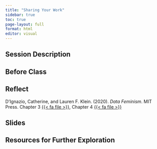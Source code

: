 ```yaml
---
title: "Sharing Your Work"
sidebar: true
toc: true
page-layout: full
format: html
editor: visual
---
```


## Session Description

## Before Class

## Reflect

D'Ignazio, Catherine, and Lauren F. Klein. (2020). *Data Feminism*. MIT Press. Chapter 3 [{{< fa file >}}](https://uofi.box.com/s/4p66af2stm2pd2veikjps3xjvqorinmt), Chapter 4 [{{< fa file >}}](https://uofi.box.com/s/eycxovs3yyi6qlauvzldesimg7d1zzjg)

## Slides

## Resources for Further Exploration
